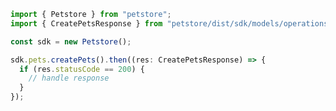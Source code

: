 ```typescript copy showLineNumbers
import { Petstore } from "petstore";
import { CreatePetsResponse } from "petstore/dist/sdk/models/operations";

const sdk = new Petstore();

sdk.pets.createPets().then((res: CreatePetsResponse) => {
  if (res.statusCode == 200) {
    // handle response
  }
});
```